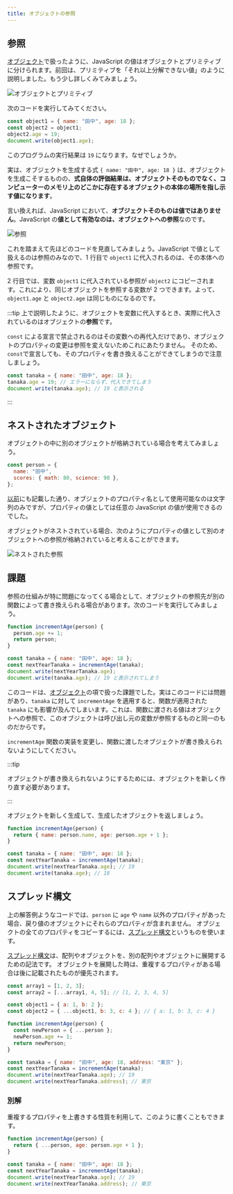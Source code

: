```yaml
---
title: オブジェクトの参照
---
```


## 参照

[オブジェクト](/docs/trial-session/object/)で扱ったように、JavaScript の値はオブジェクトとプリミティブに分けられます。前回は、プリミティブを「それ以上分解できない値」のように説明しました。もう少し詳しくみてみましょう。

![オブジェクトとプリミティブ](../../1-trial-session/11-object/value-types-with-object.drawio.svg)

次のコードを実行してみてください。

```javascript
const object1 = { name: "田中", age: 18 };
const object2 = object1;
object2.age = 19;
document.write(object1.age);
```

<ViewSource url={import.meta.url} path="_samples/reference" />

このプログラムの実行結果は `19` になります。なぜでしょうか。

実は、オブジェクトを生成する式 `{ name: "田中", age: 18 }` は、オブジェクトを生成こそするものの、**式自体の評価結果は、オブジェクトそのものでなく、コンピューターのメモリ上のどこかに存在するオブジェクトの本体の場所を指し示す値になります**。

言い換えれば、JavaScript において、**オブジェクトそのものは値ではありません**。JavaScript の**値として有効なのは、オブジェクトへの参照**なのです。

![参照](./reference.drawio.svg)

これを踏まえて先ほどのコードを見直してみましょう。JavaScript で値として扱えるのは参照のみなので、1 行目で `object1` に代入されるのは、その本体への参照です。

2 行目では、変数 `object1` に代入されている参照が `object2` にコピーされます。これにより、同じオブジェクトを参照する変数が 2 つできます。よって、`object1.age` と `object2.age` は同じものになるのです。

:::tip
上で説明したように、オブジェクトを変数に代入するとき、実際に代入されているのはオブジェクトの**参照**です。

`const` による宣言で禁止されるのはその変数への再代入だけであり、オブジェクトのプロパティの変更は参照を変えないためこれにあたりません。
そのため、`const`で宣言しても、そのプロパティを書き換えることができてしまうので注意しましょう。

```js
const tanaka = { name: "田中", age: 18 };
tanaka.age = 19; // エラーにならず、代入できてしまう
document.write(tanaka.age); // 19 と表示される
```

:::

## ネストされたオブジェクト

オブジェクトの中に別のオブジェクトが格納されている場合を考えてみましょう。

```javascript
const person = {
  name: "田中",
  scores: { math: 80, science: 90 },
};
```

[以前](/docs/trial-session/object/)にも記載した通り、オブジェクトのプロパティ名として使用可能なのは文字列のみですが、プロパティの値としては任意の JavaScript の値が使用できるのでした。

オブジェクトがネストされている場合、次のようにプロパティの値として別のオブジェクトへの参照が格納されていると考えることができます。

![ネストされた参照](./nested-reference.drawio.svg)

## 課題

参照の仕組みが特に問題になってくる場合として、オブジェクトの参照先が別の関数によって書き換えられる場合があります。次のコードを実行してみましょう。

```javascript
function incrementAge(person) {
  person.age += 1;
  return person;
}

const tanaka = { name: "田中", age: 18 };
const nextYearTanaka = incrementAge(tanaka);
document.write(nextYearTanaka.age);
document.write(tanaka.age); // 19 と表示されてしまう
```

<ViewSource url={import.meta.url} path="_samples/object-mutated-by-function" />

このコードは、[オブジェクト](/docs/trial-session/object/)の項で扱った課題でした。実はこのコードには問題があり、`tanaka` に対して `incrementAge` を適用すると、関数が適用された `tanaka` にも影響が及んでしまいます。これは、関数に渡される値はオブジェクトへの参照で、このオブジェクトは呼び出し元の変数が参照するものと同一のものだからです。

`incrementAge` 関数の実装を変更し、関数に渡したオブジェクトが書き換えられないようにしてください。

:::tip

オブジェクトが書き換えられないようにするためには、オブジェクトを新しく作り直す必要があります。

:::

<Answer>

オブジェクトを新しく生成して、生成したオブジェクトを返しましょう。

```javascript
function incrementAge(person) {
  return { name: person.name, age: person.age + 1 };
}

const tanaka = { name: "田中", age: 18 };
const nextYearTanaka = incrementAge(tanaka);
document.write(nextYearTanaka.age); // 19
document.write(tanaka.age); // 18
```

<ViewSource url={import.meta.url} path="_samples/answer" />

</Answer>

## スプレッド構文

上の解答例ようなコードでは、`person` に `age` や `name` 以外のプロパティがあった場合、戻り値のオブジェクトにそれらのプロパティが含まれません。
オブジェクトの全てのプロパティをコピーするには、[スプレッド構文](https://developer.mozilla.org/ja/docs/Web/JavaScript/Reference/Operators/Spread_syntax)というものを使います。

[スプレッド構文](https://developer.mozilla.org/ja/docs/Web/JavaScript/Reference/Operators/Spread_syntax)は、配列やオブジェクトを、別の配列やオブジェクトに展開するための記法です。
オブジェクトを展開した時は、重複するプロパティがある場合は後に記載されたものが優先されます。

```js
const array1 = [1, 2, 3];
const array2 = [...array1, 4, 5]; // [1, 2, 3, 4, 5]

const object1 = { a: 1, b: 2 };
const object2 = { ...object1, b: 3, c: 4 }; // { a: 1, b: 3, c: 4 }
```

<Answer title="スプレッド構文">

```js
function incrementAge(person) {
  const newPerson = { ...person };
  newPerson.age += 1;
  return newPerson;
}

const tanaka = { name: "田中", age: 18, address: "東京" };
const nextYearTanaka = incrementAge(tanaka);
document.write(nextYearTanaka.age); // 19
document.write(nextYearTanaka.address); // 東京
```

<ViewSource url={import.meta.url} path="_samples/answer-spread" />

### 別解

重複するプロパティを上書きする性質を利用して、このように書くこともできます。

```js
function incrementAge(person) {
  return { ...person, age: person.age + 1 };
}

const tanaka = { name: "田中", age: 18 };
const nextYearTanaka = incrementAge(tanaka);
document.write(nextYearTanaka.age); // 19
document.write(nextYearTanaka.address); // 東京
```

</Answer>
